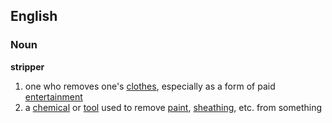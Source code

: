 ==English==
===Noun===
'''stripper'''
# one who removes one's [[clothes]], especially as a form of paid [[entertainment]]
# a [[chemical]] or [[tool]] used to remove [[paint]], [[sheathing]], etc. from something